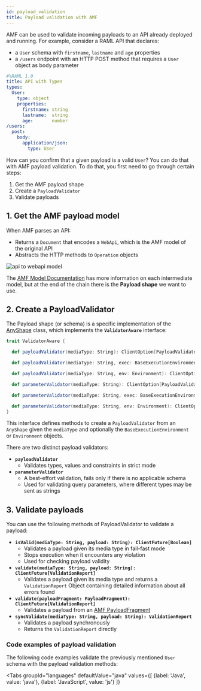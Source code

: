 ```yaml
---
id: payload_validation
title: Payload validation with AMF
---
```


AMF can be used to validate incoming payloads to an API already deployed and running.
For example, consider a RAML API that declares:

- a `User` schema with `firstname`, `lastname` and `age` properties
- a `/users` endpoint with an HTTP POST method that requires a `User` object as body parameter

```yaml
#%RAML 1.0
title: API with Types
types:
  User:
    type: object
    properties:
      firstname: string
      lastname:  string
      age:       number
/users:
  post:
    body:
      application/json:
        type: User
```

How can you confirm that a given payload is a valid `User`? You can do that with AMF payload validation.
To do that, you first need to go through certain steps:

1. Get the AMF payload shape
2. Create a `PayloadValidator`
3. Validate payloads


## 1. Get the AMF payload model
When AMF parses an API:
- Returns a `Document` that encodes a `WebApi`, which is the AMF model of the original API
- Abstracts the HTTP methods to `Operation` objects

![api to webapi model](../assets/images/other/api-to-webapi.png)

The [AMF Model Documentation](https://github.com/aml-org/amf/blob/develop/documentation/model.md#webapi) has more information
on each intermediate model, but at the end of the chain there is the **Payload shape** we want to use.

## 2. Create a PayloadValidator
The Payload shape (or schema) is a specific implementation of the [AnyShape](https://github.com/aml-org/amf/blob/develop/documentation/model.md#anyshape) class,
which implements the **`ValidatorAware`** interface:

```scala title="amf.client.model.domain.ValidatorAware.scala"
trait ValidatorAware {

  def payloadValidator(mediaType: String): ClientOption[PayloadValidator]

  def payloadValidator(mediaType: String, exec: BaseExecutionEnvironment): ClientOption[PayloadValidator]

  def payloadValidator(mediaType: String, env: Environment): ClientOption[PayloadValidator]

  def parameterValidator(mediaType: String): ClientOption[PayloadValidator]

  def parameterValidator(mediaType: String, exec: BaseExecutionEnvironment): ClientOption[PayloadValidator]

  def parameterValidator(mediaType: String, env: Environment): ClientOption[PayloadValidator]
}
```

This interface defines methods to create a `PayloadValidator` from an `AnyShape` given the `mediaType` and optionally the
`BaseExecutionEnvironment` or `Environment` objects.

There are two distinct payload validators:

- **`payloadValidator`**
    - Validates types, values and constraints in strict mode
- **`parameterValidator`**
    - A best-effort validation, fails only if there is no applicable schema
    - Used for validating query parameters, where different types may be sent as strings


## 3. Validate payloads
You can use the following methods of PayloadValidator to validate a payload:

- **`isValid(mediaType: String, payload: String): ClientFuture[Boolean]`**
    - Validates a payload given its media type in fail-fast mode
    - Stops execution when it encounters any violation
    - Used for checking payload validity
- **`validate(mediaType: String, payload: String): ClientFuture[ValidationReport]`**
    - Validates a payload given its media type and returns a `ValidationReport` Object containing detailed information about all errors found
- **`validate(payloadFragment: PayloadFragment): ClientFuture[ValidationReport]`**
    - Validates a payload from an [AMF PayloadFragment](https://github.com/aml-org/amf/blob/develop/documentation/model.md#payloadfragment)
- **`syncValidate(mediaType: String, payload: String): ValidationReport`**
    - Validates a payload synchronously
    - Returns the `ValidationReport` directly


### Code examples of payload validation
The following code examples validate the previously mentioned `User` schema with the payload validation methods:


<Tabs
    groupId="languages"
    defaultValue="java"
    values={[
        {label: 'Java', value: 'java'},
        {label: 'JavaScript', value: 'js'}
    ]}
>

<TabItem value="java">
    <CodeGetter
        language='java'
        codeUrl='examples/new-doc/src/test/java/PayloadValidationTest.java'
    />
</TabItem>
<TabItem value="js">
    <CodeGetter
        language='js'
        codeUrl='examples/new-doc/src/test/js/payload-validation.test.js'
    />
</TabItem>
</Tabs>
